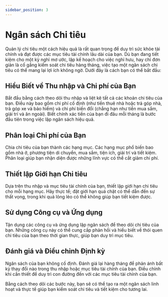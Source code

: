 ```yaml
---
sidebar_position: 3
---
```


# Ngân sách Chi tiêu

Quản lý chi tiêu một cách hiệu quả là rất quan trọng để duy trì sức khỏe tài chính và đạt được các mục tiêu tài chính lâu dài của bạn. Dù bạn đang tiết kiệm cho một kỳ nghỉ mơ ước, lập kế hoạch cho việc nghỉ hưu, hay chỉ đơn giản là cố gắng kiểm soát chi tiêu hàng tháng, việc tạo một ngân sách chi tiêu có thể mang lại lợi ích không ngờ. Dưới đây là cách bạn có thể bắt đầu:

## Hiểu Biết về Thu nhập và Chi phí của Bạn

Bắt đầu bằng cách theo dõi thu nhập và liệt kê tất cả các khoản chi tiêu của bạn. Điều này bao gồm chi phí cố định (như tiền thuê nhà hoặc trả góp nhà, trả góp xe và bảo hiểm) và chi phí biến đổi (chẳng hạn như tiền mua sắm, giải trí và ăn ngoài). Biết chính xác tiền của bạn đi đâu mỗi tháng là bước đầu tiên trong việc lập ngân sách hiệu quả.

## Phân loại Chi phí của Bạn

Chia chi tiêu của bạn thành các hạng mục. Các hạng mục phổ biến bao gồm nhà ở, phương tiện di chuyển, mua sắm, tiện ích, giải trí và tiết kiệm. Phân loại giúp bạn nhận diện được những lĩnh vực có thể cắt giảm chi phí.

## Thiết lập Giới hạn Chi tiêu

Dựa trên thu nhập và mục tiêu tài chính của bạn, thiết lập giới hạn chi tiêu cho mỗi hạng mục. Hãy thực tế; đặt giới hạn quá chặt có thể dẫn đến sự thất vọng, trong khi quá lỏng lẻo có thể không giúp bạn tiết kiệm được.

## Sử dụng Công cụ và Ứng dụng

Tận dụng các công cụ và ứng dụng lập ngân sách để theo dõi chi tiêu của bạn. Những công cụ này có thể cung cấp phản hồi và hiểu biết về thói quen chi tiêu của bạn theo thời gian thực, giúp bạn duy trì mục tiêu.

## Đánh giá và Điều chỉnh Định kỳ

Ngân sách của bạn không cố định. Đánh giá lại hàng tháng để phản ánh bất kỳ thay đổi nào trong thu nhập hoặc mục tiêu tài chính của bạn. Điều chỉnh khi cần thiết để duy trì con đường đến với các mục tiêu tài chính của bạn.

Bằng cách theo dõi các bước này, bạn sẽ có thể tạo ra một ngân sách linh hoạt và thực tế giúp bạn kiểm soát chi tiêu và tiết kiệm cho tương lai.
